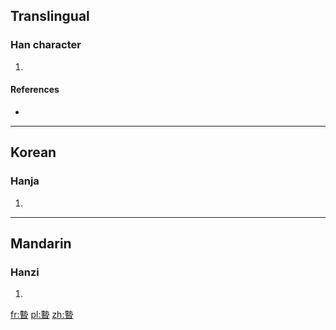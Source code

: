 ==Translingual==

===Han character===
{{Han char|rn=72|rad=日|as=11|sn=15|four=|canj=土戈日 (GIA)}}

# {{defn|Han|sort=日11}}

====References====
* {{Han ref|kx=0499.160|dkj=14122|dj=0868.220|hdz=21532.070|uh=66AC|ud=26284}}

----

==Korean==

===Hanja===
{{ko-hanja|hangeul=설|eumhun=|rv=seol|mr=sŏl|y=sel}}

# {{defn|lang=ko|sort=日11}}

----

==Mandarin==

===Hanzi===
{{cmn-hanzi|pin=[[xiè]] ([[xie4]])|wg=hsieh<sup>4</sup>}}

# {{defn|lang=cmn|sort=日11}}

[[fr:暬]]
[[pl:暬]]
[[zh:暬]]